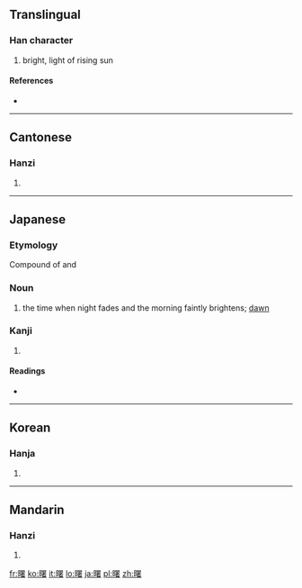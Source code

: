 ==Translingual==

===Han character===
{{Han char|rn=72|rad=日|as=14|sn=18|four=6606<sub>4</sub>|canj=日田中日 (AWLA)}}

# bright, light of rising sun

====References====
* {{Han ref|kx=0501.040|dkj=14220|dj=0871.130|hdz=21538.090|uh=66D9|ud=26329|bh=C0C6|bd=49350}}

----

==Cantonese==

===Hanzi===
{{yue-hanzi|jyut=|y=syu5}}

# {{defn|Cantonese|sort=日14}}

----

==Japanese==

===Etymology===

Compound of {{term|明け|ake|brighten}} and {{term|仄|hono|faint}}

===Noun===
{{ja-noun|k|hira=あけぼの|rom=akebono}}

# the time when night fades and the morning faintly brightens; [[dawn]]

===Kanji===
{{ja-kanji|grade=|rs=日14}}

# {{defn|Japanese|sort=日14}}

====Readings====
* {{ja-readings|on=[[しょ]] (sho)|kun=[[あけぼの]] (akebono)}}

----

==Korean==

===Hanja===
{{ko-hanja|hangeul=서|eumhun=|rv=seo|mr=sŏ|y=se}}

# {{defn|Korean|sort=日14}}

----

==Mandarin==

===Hanzi===
{{cmn-hanzi|pin=[[shǔ]] ([[shu3]])|wg=shu<sup>3</sup>}}

# {{defn|Mandarin|sort=日14}}

[[fr:曙]]
[[ko:曙]]
[[it:曙]]
[[lo:曙]]
[[ja:曙]]
[[pl:曙]]
[[zh:曙]]